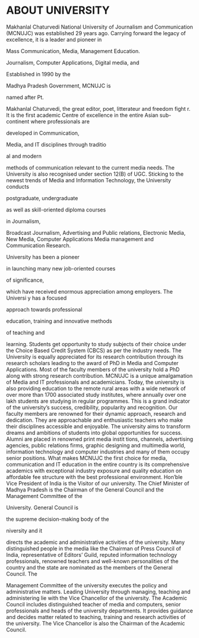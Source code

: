 # ABOUT UNIVERSITY

Makhanlal Chaturvedi National University of Journalism and Communication	(MCNUJC) was
established 29 years ago. Carrying forward the legacy of excellence, it is a leader and pioneer in
 
Mass Communication, Media, Management Education.
 
Journalism, Computer   Applications,   Digital   media,   and
 
Established   in   1990   by   the
 
Madhya  Pradesh   Government,  MCNUJC  is
 
named after  Pt.
 
Makhanlal Chaturvedi, the great editor, poet,  litterateur and freedom  fight r. It is the first
academic   Centre   of   excellence   in   the   entire   Asian   sub-continent   where   professionals   are
 
developed  in  Communication,
 
Media,   and   IT   disciplines   through   traditio
 
al  and  modern
 
methods of communication relevant to the current media needs. The University is also recognised under section 12(B) of UGC.
Sticking to  the  newest  trends  of  Media  and  Information  Technology,  the  University  conducts
 
postgraduate,  undergraduate
 
as   well   as   skill-oriented   diploma   courses
 
in   Journalism,
 
Broadcast Journalism, Advertising and Public relations, Electronic Media, New Media, Computer Applications Media management and Communication Research.
 
University  has  been  a  pioneer
 
in  launching  many  new  job-oriented  courses
 
of   significance,
 
which have  received  enormous  appreciation  among  employers.  The  Universi y  has  a  focused
 
approach  towards  professional
 
education, training and innovative methods
 
of  teaching  and
 
learning. Students get opportunity to study subjects  of  their  choice  under  the  Choice  Based Credit System (CBCS) as per the industry needs. The University is equally appreciated for its research contribution through its research scholars leading to the award of PhD in Media and Computer Applications. Most of the faculty members of the university hold a  PhD  along  with strong research contribution.
MCNUJC is a unique amalgamation of Media and IT  professionals  and  academicians.  Today, the university is also providing education to the remote rural areas with a wide network of over more than 1700 associated study institutes, where annually over one lakh students are studying in regular programmes. This is a grand indicator of the university’s  success, credibility, popularity and recognition.
Our faculty members are renowned for their dynamic approach, research and dedication. They
are  approachable  and  enthusiastic  teachers  who  make  their  disciplines  accessible  and
enjoyable.  The  university  aims  to  transform  dreams  and  ambitions  of  students  into  global
opportunities  for  success.  Alumni  are  placed  in  renowned  print  media  instit   tions,  channels,
advertising   agencies,   public   relations   firms,   graphic   designing   and   multimedia   world,
information technology and computer industries and many of them occupy senior positions.
What makes MCNUJC the first choice for media, communication and IT education in the entire
country   is   its   comprehensive   academics   with   exceptional   industry   exposure   and   quality
education on affordable fee structure with the best professional environment.
Hon’ble Vice President of India is the Visitor of our university. The Chief Minister of Madhya Pradesh is the Chairman of the General Council and the Management Committee of the
 
University.  General  Council  is
 
the  supreme  decision-making  body  of  the
 
niversity  and  it
 
directs the academic and administrative activities of the university. Many distinguished people in the media like the Chairman of  Press  Council  of  India,  representative  of  Editors’  Guild, reputed information technology professionals, renowned teachers and well-known personalities
of  the  country  and  the  state  are  nominated  as  the  members  of  the  General  Council.  The

Management  Committee   of  the   university   executes  the   policy   and   administrative  matters.
Leading University  through  managing,  teaching  and administering lie with  the Vice Chancellor
of   the   university.   The   Academic   Council   includes   distinguished   teacher	of   media   and
computers, senior professionals and heads of  the university  departments.  It  provides guidance and decides matter related to teaching, training  and  research  activities  of  the  university.  The Vice Chancellor is also the Chairman of the Academic Council.
